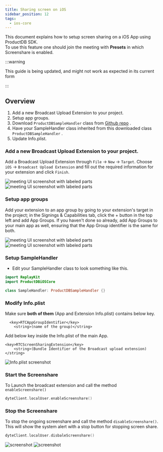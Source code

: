 ```yaml
---
title: Sharing screen on iOS
sidebar_position: 12
tags:
  - ios-core
---
```


This document explains how to setup screen sharing on a iOS App using ProductDB SDK.  
To use this feature one should join the meeting with **Presets** in which Screenshare is enabled.

:::warning

This guide is being updated, and might not work as expected in its current form

:::

## Overview

1. Add a new Broadcast Upload Extension to your project.
2. Setup app groups.
3. Download `ProductDBSampleHandler` class from [Github repo](https://github.com/productdb-io/iOS-ScreenShare) .
4. Have your SampleHandler class inherited from this downloaded class `ProductDBSampleHandler` .
5. Update Info.plist.

### Add a new Broadcast Upload Extension to your project.

Add a Broadcast Upload Extension through `File` -> `New` -> `Target`.
Choose `iOS` -> `Broadcast Upload Extension` and fill out the required information for your extension and click `Finish`.

![meeting UI screenshot with labeled parts](/static/mobile/0.x.x/ios-setup-0.png)
![meeting UI screenshot with labeled parts](/static/mobile/0.x.x/ios-setup-01.png)

### Setup app groups

Add your extension to an app group by going to your extension's target in the project; in the Signings & Capabilities tab, click the + button in the top left and add App Groups. If you haven't done so already, add App Groups to your main app as well, ensuring that the App Group identifier is the same for both.

![meeting UI screenshot with labeled parts](/static/mobile/0.x.x/ios-setup-03.png)
![meeting UI screenshot with labeled parts](/static/mobile/0.x.x/ios-setup-1.png)

### Setup SampleHandler

- Edit your SampleHandler class to look something like this.

```swift
import ReplayKit
import ProductDBiOSCore

class SampleHandler: ProductDBSampleHandler {}
```

### Modify Info.plist

Make sure **both of them** (App and Extension Info.plist) contains below key.

```
  <key>RTCAppGroupIdentifier</key>
	<string>(name of the group)</string>
```

Add below key inside the Info.plist of the main App.

```
<key>RTCScreenSharingExtension</key>
	<string>(Bundle Identifier of the Broadcast upload extension)</string>
```

![Info.plist screenshot](/static/mobile/0.x.x/ios-setup-info.png)

### Start the Screenshare

To Launch the broadcast extension and call the method `enableScreenshare()`

```swift
dyteClient.localUser.enableScreenshare()
```

### Stop the Screenshare

To stop the ongoing screenshare and call the method `disableScreenshare()`. This will show the system
alert with a stop button for stopping screen share.

```swift
dyteClient.localUser.disbaleScreenshare()
```

![screenshot](/static/mobile/0.x.x/ios-setup-app.png)
![screenshot](/static/mobile/0.x.x/ios-setup-demo.png)
